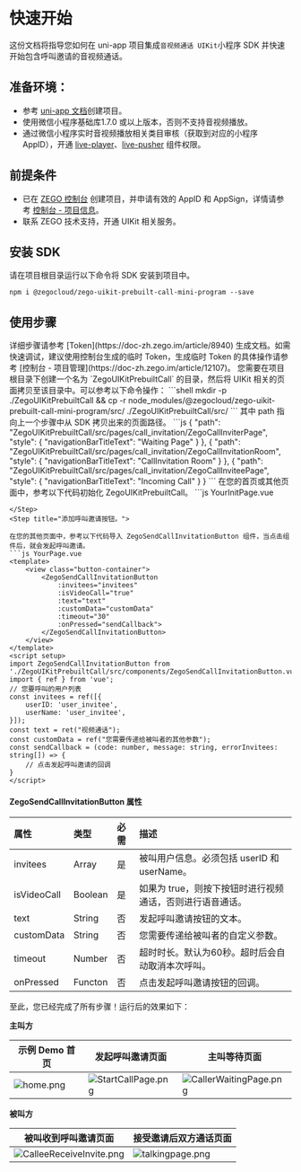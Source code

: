 # 快速开始

这份文档将指导您如何在 uni-app 项目集成`音视频通话 UIKit`小程序 SDK 并快速开始包含呼叫邀请的音视频通话。

## 准备环境：
- 参考 [uni-app 文档](https://zh.uniapp.dcloud.io/quickstart-hx.html)创建项目。
- 使用微信小程序基础库1.7.0 或以上版本，否则不支持音视频播放。
- 通过微信小程序实时音视频播放相关类目审核（获取到对应的小程序 AppID），开通 [live-player](https://developers.weixin.qq.com/miniprogram/dev/component/live-player.html)、[live-pusher](https://developers.weixin.qq.com/miniprogram/dev/component/live-pusher.html) 组件权限。

## 前提条件
- 已在 [ZEGO 控制台](https://console.zego.im/account/login) 创建项目，并申请有效的 AppID 和 AppSign，详情请参考 [控制台 - 项目信息](https://doc-zh.zego.im/article/12107)。
- 联系 ZEGO 技术支持，开通 UIKit 相关服务。

## 安装 SDK

请在项目根目录运行以下命令将 SDK 安装到项目中。

```shell
npm i @zegocloud/zego-uikit-prebuilt-call-mini-program --save
```

## 使用步骤

<Steps>
<Step title="在您的服务端部署好 Token 生成服务。">
详细步骤请参考 [Token](https://doc-zh.zego.im/article/8940) 生成文档。如需快速调试，建议使用控制台生成的临时 Token，生成临时 Token 的具体操作请参考 [控制台 - 项目管理](https://doc-zh.zego.im/article/12107)。
</Step>
<Step title="导入 UIKit 页面。">
您需要在项目根目录下创建一个名为 `ZegoUIKitPrebuiltCall` 的目录，然后将 UIKit 相关的页面拷贝至该目录中。可以参考以下命令操作：
```shell
mkdir -p ./ZegoUIKitPrebuiltCall && cp -r node_modules/@zegocloud/zego-uikit-prebuilt-call-mini-program/src/ ./ZegoUIKitPrebuiltCall/src/
```
</Step>
<Step title="在 uni-app 的 pages.json 文件中添加跳转至 UIKit 的页面配置项。">
其中 path 指向上一个步骤中从 SDK 拷贝出来的页面路径。
```js
{
    "path": "ZegoUIKitPrebuiltCall/src/pages/call_invitation/ZegoCallInviterPage",
    "style": {
        "navigationBarTitleText": "Waiting Page"
    }
},
{
    "path": "ZegoUIKitPrebuiltCall/src/pages/call_invitation/ZegoCallInvitationRoom",
    "style": {
        "navigationBarTitleText": "CallInvitation Room"
    }
},
{
    "path": "ZegoUIKitPrebuiltCall/src/pages/call_invitation/ZegoCallInviteePage",
    "style": {
        "navigationBarTitleText": "Incoming Call"
    }
}
```
</Step>
<Step title="初始化带有呼叫邀请功能的 Call Kit。">
在您的首页或其他页面中，参考以下代码初始化 ZegoUIKitPrebuiltCall。
```js YourInitPage.vue
<script setup>
import { ZegoUIKitPrebuiltCall } from '@zegocloud/zego-uikit-prebuilt-call-mini-program';

const appID = 0; // 您从控制台获取的 AppID
const server = ""; // 您从控制台获取的 Server 地址
const userID = "user1"; // userID，需用户自己定义，保证全局唯一，建议设置为业务系统中的用户唯一标识
const userName = "user1_name"; // userName 用户名
const token = ""; // 您从服务端生成的 Token

onMounted(() => {
	ZegoUIKitPrebuiltCall.init(appID, server, userID, userName, token);
})
</script>
```
</Step>
<Step title="添加呼叫邀请按钮。">

在您的其他页面中，参考以下代码导入 ZegoSendCallInvitationButton 组件，当点击组件后，就会发起呼叫邀请。
```js YourPage.vue
<template>
    <view class="button-container">
        <ZegoSendCallInvitationButton 
            :invitees="invitees" 
            :isVideoCall="true" 
            :text="text"
            :customData="customData"
            :timeout="30"
            :onPressed="sendCallback">
        </ZegoSendCallInvitationButton>
    </view>
</template>
<script setup>
import ZegoSendCallInvitationButton from './ZegoUIKitPrebuiltCall/src/components/ZegoSendCallInvitationButton.vue';
import { ref } from 'vue';
// 您要呼叫的用户列表
const invitees = ref([{
    userID: 'user_invitee',
    userName: 'user_invitee',
}]);
const text = ret("视频通话");
const customData = ref("您需要传递给被叫者的其他参数");
const sendCallback = (code: number, message: string, errorInvitees: string[]) => {
    // 点击发起呼叫邀请的回调
}
</script>
```

#### ZegoSendCallInvitationButton 属性

| 属性        | 类型    | 必需 | 描述                                                      |
| :---------- | :------ | :--- | :-------------------------------------------------------- |
| invitees    | Array   | 是   | 被叫用户信息。必须包括 userID 和 userName。               |
| isVideoCall | Boolean | 是   | 如果为 true，则按下按钮时进行视频通话，否则进行语音通话。 |
| text        | String  | 否   | 发起呼叫邀请按钮的文本。                                  |
| customData  | String  | 否   | 您需要传递给被叫者的自定义参数。                          |
| timeout     | Number  | 否   | 超时时长。默认为60秒。超时后会自动取消本次呼叫。          |
| onPressed   | Functon | 否   | 点击发起呼叫邀请按钮的回调。                              |

</Step>
</Steps>

至此，您已经完成了所有步骤！运行后的效果如下：

**主叫方**

|示例 Demo 首页|发起呼叫邀请页面|主叫等待页面|
|--|--|--|
|<Frame width="128" height="auto" caption=""><img src="https://media-resource.spreading.io/docuo/workspace564/27e54a759d23575969552654cb45bf89/c5e53f324b.png" alt="home.png"/></Frame>|<Frame width="128" height="auto" caption=""><img src="https://media-resource.spreading.io/docuo/workspace564/27e54a759d23575969552654cb45bf89/e7e43e36c2.png" alt="StartCallPage.png"/></Frame>|<Frame width="128" height="auto" caption=""><img src="https://media-resource.spreading.io/docuo/workspace564/27e54a759d23575969552654cb45bf89/8eb62111b7.png" alt="CallerWaitingPage.png"/></Frame>|

**被叫方**

|被叫收到呼叫邀请页面|接受邀请后双方通话页面|
|--|--|
|<Frame width="128" height="auto" caption=""><img src="https://media-resource.spreading.io/docuo/workspace564/27e54a759d23575969552654cb45bf89/42894b6f9b.png" alt="CalleeReceiveInvite.png"/></Frame>|<Frame width="128" height="auto" caption=""><img src="https://media-resource.spreading.io/docuo/workspace564/27e54a759d23575969552654cb45bf89/ac8b9222af.png" alt="talkingpage.png"/></Frame>|






